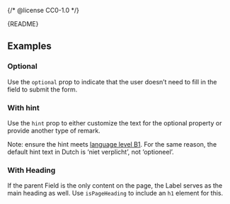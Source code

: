 {/* @license CC0-1.0 */}


<Meta of={LabelStories} />

<Markdown>{README}</Markdown>

<Primary />

<Controls />

## Examples

### Optional

Use the `optional` prop to indicate that the user doesn’t need to fill in the field to submit the form.

<Canvas of={LabelStories.Optional} />

### With hint

Use the `hint` prop to either customize the text for the optional property or provide another type of remark.

Note: ensure the hint meets [language level B1](https://www.amsterdam.nl/schrijfwijzer/heldere-taal-basis-onze-huisstijl/).
For the same reason, the default hint text in Dutch is ‘niet verplicht’, not ‘optioneel’.

<Canvas of={LabelStories.WithHint} />

### With Heading

If the parent Field is the only content on the page, the Label serves as the main heading as well.
Use `isPageHeading` to include an `h1` element for this.

<Canvas of={LabelStories.WithHeading} />
